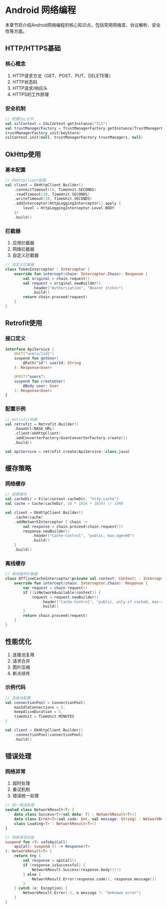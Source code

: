 # Android 网络编程

本章节将介绍Android网络编程的核心知识点，包括常用网络库、协议解析、安全性等方面。

## HTTP/HTTPS基础

### 核心概念

1. HTTP请求方法（GET、POST、PUT、DELETE等）
2. HTTP状态码
3. HTTP请求/响应头
4. HTTPS的工作原理

### 安全机制

```kotlin
// 配置SSL证书
val sslContext = SSLContext.getInstance("TLS")
val trustManagerFactory = TrustManagerFactory.getInstance(TrustManagerFactory.getDefaultAlgorithm())
trustManagerFactory.init(keyStore)
sslContext.init(null, trustManagerFactory.trustManagers, null)
```

## OkHttp使用

### 基本配置

```kotlin
// OkHttpClient配置
val client = OkHttpClient.Builder()
    .connectTimeout(10, TimeUnit.SECONDS)
    .readTimeout(10, TimeUnit.SECONDS)
    .writeTimeout(10, TimeUnit.SECONDS)
    .addInterceptor(HttpLoggingInterceptor().apply {
        level = HttpLoggingInterceptor.Level.BODY
    })
    .build()
```

### 拦截器

1. 应用拦截器
2. 网络拦截器
3. 自定义拦截器

```kotlin
// 自定义拦截器
class TokenInterceptor : Interceptor {
    override fun intercept(chain: Interceptor.Chain): Response {
        val original = chain.request()
        val request = original.newBuilder()
            .header("Authorization", "Bearer $token")
            .build()
        return chain.proceed(request)
    }
}
```

## Retrofit使用

### 接口定义

```kotlin
interface ApiService {
    @GET("users/{id}")
    suspend fun getUser(
        @Path("id") userId: String
    ): Response<User>

    @POST("users")
    suspend fun createUser(
        @Body user: User
    ): Response<User>
}
```

### 配置示例

```kotlin
// Retrofit构建
val retrofit = Retrofit.Builder()
    .baseUrl(BASE_URL)
    .client(okHttpClient)
    .addConverterFactory(GsonConverterFactory.create())
    .build()

val apiService = retrofit.create(ApiService::class.java)
```

## 缓存策略

### 网络缓存

```kotlin
// 配置缓存
val cacheDir = File(context.cacheDir, "http_cache")
val cache = Cache(cacheDir, 10 * 1024 * 1024) // 10MB

val client = OkHttpClient.Builder()
    .cache(cache)
    .addNetworkInterceptor { chain ->
        val response = chain.proceed(chain.request())
        response.newBuilder()
            .header("Cache-Control", "public, max-age=60")
            .build()
    }
    .build()
```

### 离线缓存

```kotlin
// 离线缓存拦截器
class OfflineCacheInterceptor(private val context: Context) : Interceptor {
    override fun intercept(chain: Interceptor.Chain): Response {
        var request = chain.request()
        if (!isNetworkAvailable(context)) {
            request = request.newBuilder()
                .header("Cache-Control", "public, only-if-cached, max-stale=2419200")
                .build()
        }
        return chain.proceed(request)
    }
}
```

## 性能优化

1. 连接池复用
2. 请求合并
3. 图片压缩
4. 断点续传

### 示例代码

```kotlin
// 连接池配置
val connectionPool = ConnectionPool(
    maxIdleConnections = 5,
    keepAliveDuration = 5,
    timeUnit = TimeUnit.MINUTES
)

val client = OkHttpClient.Builder()
    .connectionPool(connectionPool)
    .build()
```

## 错误处理

### 网络异常

1. 超时处理
2. 重试机制
3. 错误统一处理

```kotlin
// 统一错误处理
sealed class NetworkResult<T> {
    data class Success<T>(val data: T) : NetworkResult<T>()
    data class Error<T>(val code: Int, val message: String) : NetworkResult<T>()
    class Loading<T> : NetworkResult<T>()
}

// 网络请求封装
suspend fun <T> safeApiCall(
    apiCall: suspend () -> Response<T>
): NetworkResult<T> {
    return try {
        val response = apiCall()
        if (response.isSuccessful) {
            NetworkResult.Success(response.body()!!)
        } else {
            NetworkResult.Error(response.code(), response.message())
        }
    } catch (e: Exception) {
        NetworkResult.Error(-1, e.message ?: "Unknown error")
    }
}
```
